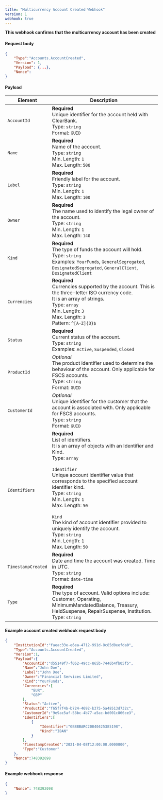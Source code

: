 ---
title: "Multicurrency Account Created Webhook"
version: 1
webhook: true
---

**This webhook confirms that the multicurrency account has been created**

#### Request body

```json
{
    "Type":"Accounts.AccountCreated",
    "Version": 1,
    "Payload": {...},
    "Nonce":
}
```

#### Payload
| Element                 | Description                                                                                                                                                                                                               |
|-------------------------|---------------------------------------------------------------------------------------------------------------------------------------------------------------------------------------------------------------------------|
| `AccountId`             | **Required**<br /> Unique identifier for the account held with ClearBank.<br /> Type: `string`<br /> Format: `GUID`<br />                                                                                                 |
| `Name`                  | **Required**<br /> Name of the account.<br /> Type: `string`<br /> Min. Length: `1`<br /> Max. Length: `500`<br />                                                                                                        |
| `Label`                 | **Required**<br /> Friendly label for the account.<br /> Type: `string`<br /> Min. Length: `1`<br /> Max. Length: `100`<br />                                                                                             |
| `Owner`                 | **Required**<br /> The name used to identify the legal owner of the account.<br /> Type: `string`<br /> Min. Length: `1`<br /> Max. Length: `140`<br />                                                                   |
| `Kind`                  | **Required**<br /> The type of funds the account will hold.<br /> Type: `string`<br /> Examples: `YourFunds`, `GeneralSegregated`, `DesignatedSegregated`, `GeneralClient`, `DesignatedClient`<br />                      |
| `Currencies`            | **Required**<br /> Currencies supported by the account. This is the three-letter ISO currency code.<br /> It is an array of strings.<br /> Type: `array`<br /> Min. Length: `3`<br /> Max. Length: `3`<br /> Pattern: `^[A-Z]{3}$`<br />                   |
| `Status`                | **Required**<br /> Current status of the account.<br /> Type: `string`<br /> Examples: `Active`, `Suspended`, `Closed`<br />                                                                                              |
| `ProductId`             | *Optional*<br /> The product identifier used to determine the behaviour of the account. Only applicable for FSCS accounts.<br /> Type: `string`<br /> Format: `GUID`<br />                                                |
| `CustomerId`            | *Optional*<br /> Unique identifier for the customer that the account is associated with. Only applicable for FSCS accounts.<br /> Type: `string`<br /> Format: `GUID`<br />                                               |
| `Identifiers`           | **Required**<br /> List of identifiers.<br /> It is an array of objects with an Identifier and Kind.<br /> Type: `array`<br /><br /> `Identifier`<br /> Unique account identifier value that corresponds to the specified account identifier kind.<br /> Type: `string`<br /> Min. Length: `1`<br /> Max. Length: `50`<br /><br /> `Kind`<br /> The kind of account identifier provided to uniquely identify the account.<br /> Type: `string`<br /> Min. Length: `1`<br /> Max. Length: `50`<br />                                                                                             |
| `TimestampCreated`      | **Required**<br /> Date and time the account was created. Time in UTC.<br /> Type: `string`<br /> Format: `date-time`<br />                                                                                               |
| `Type`                  | **Required**<br /> The type of account. Valid options include: Customer, Operating, MinimumMandatedBalance, Treasury, HeldSuspense, RepairSuspense, Institution.<br /> Type: `string`<br />                               |

#### Example account created webhook request body

```json
{
    "InstitutionId":"faeac33e-e6ea-4712-991d-8c85d0eefda0",
    "Type":"Accounts.AccountCreated",
    "Version":1,
    "Payload":{
        "AccountId":"d55149f7-f052-49cc-865b-7446b4fb05f5",
        "Name":"John Doe",
        "Label":"John Doe",
        "Owner":"Financial Services Limited",
        "Kind":"YourFunds",
        "Currencies":[
            "EUR",
            "GBP"
        ],
        "Status":"Active",
        "ProductId":"f65f7f4b-b724-4692-b375-5a48513d732c",
        "CustomerId":"9e9ac5af-53bc-4b77-a5ac-bd001c866ce3",
        "Identifiers":[
            {
                "Identifier":"GB88BARC20040425385198",
                "Kind":"IBAN"
            }
        ],
        "TimestampCreated":"2021-04-08T12:00:00.0000000",
        "Type":"Customer"
    },
    "Nonce":748392098
}
```

#### Example webhook response

```json
{
    "Nonce": 748392098
}
```
